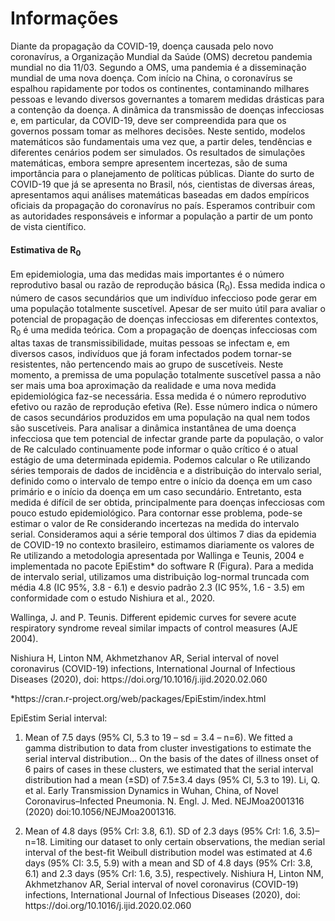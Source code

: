 Informações
===================================== 

Diante da propagação da COVID-19, doença causada pelo novo coronavírus, a Organização Mundial da Saúde (OMS) decretou pandemia mundial no dia 11/03. Segundo a OMS, uma pandemia é a disseminação mundial de uma nova doença. Com início na China, o coronavírus se espalhou rapidamente por todos os continentes, contaminando milhares pessoas e levando diversos governantes a tomarem medidas drásticas para a contenção da doença. A dinâmica da transmissão de doenças infecciosas e, em particular, da COVID-19, deve ser compreendida para que os governos possam tomar as melhores decisões. Neste sentido, modelos matemáticos são fundamentais uma vez que, a partir deles, tendências e diferentes cenários podem ser simulados. Os resultados de simulações matemáticas, embora sempre apresentem incertezas, são de suma importância para o planejamento de políticas públicas. Diante do surto de COVID-19 que já se apresenta no Brasil, nós, cientistas de diversas áreas, apresentamos aqui análises matemáticas baseadas em dados empíricos oficiais da propagação do coronavírus no país. Esperamos contribuir com as autoridades responsáveis e informar a população a partir de um ponto de vista científico.

#### Estimativa de R<sub>0</sub>

Em epidemiologia, uma das medidas mais importantes é o número reprodutivo basal ou razão de reprodução básica (R<sub>0</sub>). Essa medida indica o número de casos secundários que um indivíduo infeccioso pode gerar em uma população totalmente suscetível. Apesar de ser muito útil para avaliar o potencial de propagação de doenças infecciosas em diferentes contextos, R<sub>0</sub> é uma medida teórica. Com a propagação de doenças infecciosas com altas taxas de transmissibilidade, muitas pessoas se infectam e, em diversos casos, indivíduos que já foram infectados podem tornar-se resistentes, não pertencendo mais ao grupo de suscetíveis. Neste momento, a premissa de uma população totalmente suscetível passa a não ser mais uma boa aproximação da realidade e uma nova medida epidemiológica faz-se necessária. Essa medida é o número reprodutivo efetivo ou razão de reprodução efetiva (Re). Esse número indica o número de casos secundários produzidos em uma população na qual nem todos são suscetíveis. Para analisar a dinâmica instantânea de uma doença infecciosa que tem potencial de infectar grande parte da população, o valor de Re calculado continuamente pode informar o quão crítico é o atual estágio de uma determinada epidemia. Podemos calcular o Re utilizando séries temporais de dados de incidência e a distribuição do intervalo serial, definido como o intervalo de tempo entre o início da doença em um caso primário e o início da doença em um caso secundário. Entretanto, esta medida é difícil de ser obtida, principalmente para doenças infecciosas com pouco estudo epidemiológico. Para contornar esse problema, pode-se estimar o valor de Re considerando incertezas na medida do intervalo serial. Consideramos aqui a série temporal dos últimos 7 dias da epidemia de COVID-19 no contexto brasileiro, estimamos diariamente os valores de Re utilizando a metodologia apresentada por Wallinga e Teunis, 2004 e implementada no pacote EpiEstim* do software R (Figura). Para a medida de intervalo serial, utilizamos uma distribuição log-normal truncada com média 4.8 (IC 95%, 3.8 - 6.1) e desvio padrão 2.3 (IC 95%, 1.6 - 3.5) em conformidade com o estudo Nishiura et al., 2020.
 
Wallinga, J. and P. Teunis. Different epidemic curves for severe acute respiratory syndrome reveal similar impacts of control measures (AJE 2004).

Nishiura H, Linton NM, Akhmetzhanov AR, Serial interval of novel coronavirus (COVID-19) infections, International Journal of Infectious Diseases (2020), doi: https://doi.org/10.1016/j.ijid.2020.02.060
 
*https://cran.r-project.org/web/packages/EpiEstim/index.html

EpiEstim
Serial interval:
 
1. Mean of 7.5 days (95% CI, 5.3 to 19 – sd = 3.4 – n=6). 
We fitted a gamma distribution to data from cluster investigations to estimate the serial interval distribution…
On the basis of the dates of illness onset of 6 pairs of cases in these clusters, we estimated that the serial interval distribution had a mean (±SD) of 7.5±3.4 days (95% CI, 5.3 to 19).
Li, Q. et al. Early Transmission Dynamics in Wuhan, China, of Novel Coronavirus–Infected Pneumonia. N. Engl. J. Med. NEJMoa2001316 (2020) doi:10.1056/NEJMoa2001316.
 
2. Mean of 4.8 days (95% CrI: 3.8, 6.1). SD of 2.3 days (95% CrI: 1.6, 3.5)– n=18. 
Limiting our dataset to only certain observations, the median serial interval of the best-fit Weibull distribution model was estimated at 4.6 days (95% CI: 3.5, 5.9) with a mean and SD of 4.8 days (95% CrI: 3.8, 6.1) and 2.3 days (95% CrI: 1.6, 3.5), respectively.
Nishiura H, Linton NM, Akhmetzhanov AR, Serial interval of novel coronavirus (COVID-19) infections, International Journal of Infectious Diseases (2020),
doi: https://doi.org/10.1016/j.ijid.2020.02.060
